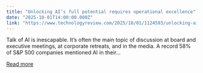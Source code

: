 ```yaml
---
title: "Unlocking AI’s full potential requires operational excellence"
date: "2025-10-01T14:00:00.000Z"
link: "https://www.technologyreview.com/2025/10/01/1124593/unlocking-ais-full-potential-requires-operational-excellence/"
---
```


Talk of AI is inescapable. It’s often the main topic of discussion at board and executive meetings, at corporate retreats, and in the media. A record 58% of S&#38;P 500 companies mentioned AI in their...

[Read more](https://www.technologyreview.com/2025/10/01/1124593/unlocking-ais-full-potential-requires-operational-excellence/)

